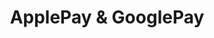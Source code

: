 ---
title: 'ApplePay & GooglePay'
operationId: 'generateHppLinkAppleGoogle'
openapi: 'POST /api/v1/server-to-server-interface/hpp/generate/link2'
---